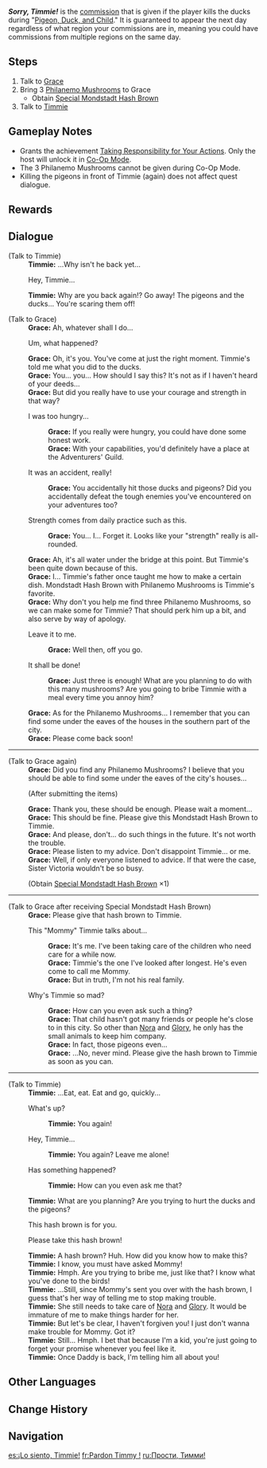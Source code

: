 {{Quest Infobox
|id            = 20068
|image         = Commission Sorry Timmie!.png
|type          = Commission
|startLocation = [[City of Mondstadt|Mondstadt]], [[Mondstadt]]
|region        = Mondstadt
|area          = Starfell Valley
|subarea       = City of Mondstadt
|characters    = Grace; Timmie; Traveler
|npc           = Timmie; Grace
|requirement   = Automatically assigned the following day after messing up [[Pigeon, Duck, and Child]] commission. Will be assigned randomly if it is not completed the day after.
|prev          = Pigeon, Duck, and Child
|other         = *Grants the achievement [[Taking Responsibility for Your Actions]].
*AR-Dependent Rewards
}}
'''''Sorry, Timmie!''''' is the [[commission]] that is given if the player kills the ducks during "[[Pigeon, Duck, and Child]]." It is guaranteed to appear the next day regardless of what region your commissions are in, meaning you could have commissions from multiple regions on the same day.

==Steps==
#Talk to [[Grace]]
#Bring 3 [[Philanemo Mushroom]]s to Grace
#*Obtain [[Special Mondstadt Hash Brown]]
#Talk to [[Timmie]]

==Gameplay Notes==
*Grants the achievement [[Taking Responsibility for Your Actions]]. Only the host will unlock it in [[Co-Op Mode]].
*The 3 Philanemo Mushrooms cannot be given during Co-Op Mode.
*Killing the pigeons in front of Timmie (again) does not affect quest dialogue.

==Rewards==
{{Commission Rewards|low}}

==Dialogue==
{{Quest Description|[[Timmie]] seems to have a bone to pick with you over some matter. Perhaps Sister [[Grace]] would know a way to help resolve things between you two...}}
{{Dialogue start}}
;(Talk to Timmie)
:'''Timmie:''' ...Why isn't he back yet...
:{{DIcon}} Hey, Timmie...
:'''Timmie:''' Why are you back again!? Go away! The pigeons and the ducks... You're scaring them off!

;(Talk to Grace)
:'''Grace:''' Ah, whatever shall I do...
:{{DIcon}} Um, what happened?
:'''Grace:''' Oh, it's you. You've come at just the right moment. Timmie's told me what you did to the ducks.
:'''Grace:''' You... you... How should I say this? It's not as if I haven't heard of your deeds...
:'''Grace:''' But did you really have to use your courage and strength in that way?
:{{DIcon}} I was too hungry...
::'''Grace:''' If you really were hungry, you could have done some honest work.
::'''Grace:''' With your capabilities, you'd definitely have a place at the Adventurers' Guild.
:{{DIcon}} It was an accident, really!
::'''Grace:''' You accidentally hit those ducks and pigeons? Did you accidentally defeat the tough enemies you've encountered on your adventures too?
:{{DIcon}} Strength comes from daily practice such as this.
::'''Grace:''' You... I... Forget it. Looks like your "strength" really is all-rounded.
:'''Grace:''' Ah, it's all water under the bridge at this point. But Timmie's been quite down because of this.
:'''Grace:''' I... Timmie's father once taught me how to make a certain dish. Mondstadt Hash Brown with Philanemo Mushrooms is Timmie's favorite.
:'''Grace:''' Why don't you help me find three Philanemo Mushrooms, so we can make some for Timmie? That should perk him up a bit, and also serve by way of apology.
:{{DIcon}} Leave it to me.
::'''Grace:''' Well then, off you go.
:{{DIcon}} It shall be done!
::'''Grace:''' Just three is enough! What are you planning to do with this many mushrooms? Are you going to bribe Timmie with a meal every time you annoy him?
:'''Grace:''' As for the Philanemo Mushrooms... I remember that you can find some under the eaves of the houses in the southern part of the city.
:'''Grace:''' Please come back soon!
----
;(Talk to Grace again)
:'''Grace:''' Did you find any Philanemo Mushrooms? I believe that you should be able to find some under the eaves of the city's houses...
:;(After submitting the items)
:'''Grace:''' Thank you, these should be enough. Please wait a moment...
:'''Grace:''' This should be fine. Please give this Mondstadt Hash Brown to Timmie.
:'''Grace:''' And please, don't... do such things in the future. It's not worth the trouble.
:'''Grace:''' Please listen to my advice. Don't disappoint Timmie... or me.
:'''Grace:''' Well, if only everyone listened to advice. If that were the case, Sister Victoria wouldn't be so busy.
:;(Obtain [[Special Mondstadt Hash Brown]] ×1)
----
;(Talk to Grace after receiving Special Mondstadt Hash Brown)
:'''Grace:''' Please give that hash brown to Timmie.
:{{DIcon}} This "Mommy" Timmie talks about...
::'''Grace:''' It's me. I've been taking care of the children who need care for a while now.
::'''Grace:''' Timmie's the one I've looked after longest. He's even come to call me Mommy.
::'''Grace:''' But in truth, I'm not his real family.
:{{DIcon}} Why's Timmie so mad?
::'''Grace:''' How can you even ask such a thing?
::'''Grace:''' That child hasn't got many friends or people he's close to in this city. So other than [[Nora]] and [[Glory]], he only has the small animals to keep him company.
::'''Grace:''' In fact, those pigeons even...
::'''Grace:''' ...No, never mind. Please give the hash brown to Timmie as soon as you can.
----
;(Talk to Timmie)
:'''Timmie:''' ...Eat, eat. Eat and go, quickly...
:{{DIcon}} What's up?
::'''Timmie:''' You again!
:{{DIcon}} Hey, Timmie...
::'''Timmie:''' You again? Leave me alone!
:{{DIcon}} Has something happened?
::'''Timmie:''' How can you even ask me that?
:'''Timmie:''' What are you planning? Are you trying to hurt the ducks and the pigeons?
:{{DIcon}} This hash brown is for you.
:{{DIcon}} Please take this hash brown!
:'''Timmie:''' A hash brown? Huh. How did you know how to make this?
:'''Timmie:''' I know, you must have asked Mommy!
:'''Timmie:''' Hmph. Are you trying to bribe me, just like that? I know what you've done to the birds!
:'''Timmie:''' ...Still, since Mommy's sent you over with the hash brown, I guess that's her way of telling me to stop making trouble.
:'''Timmie:''' She still needs to take care of [[Nora]] and [[Glory]]. It would be immature of me to make things harder for her.
:'''Timmie:''' But let's be clear, I haven't forgiven you! I just don't wanna make trouble for Mommy. Got it?
:'''Timmie:''' Still... Hmph. I bet that because I'm a kid, you're just going to forget your promise whenever you feel like it.
:'''Timmie:''' Once Daddy is back, I'm telling him all about you!
{{Dialogue end}}

==Other Languages==
{{Other Languages
|en      = Sorry, Timmie!
|zhs     = 提米，对不起！
|zhs_rm  = Tímǐ, Duìbùqǐ!
|zht     = 提米，對不起！
|zht_rm  = Tímǐ, Duìbùqǐ!
|zh_tl   = Timmie, Sorry!
|ja      = ティミー、ごめん！
|ja_rm   = Timii, Gomen!
|ja_tl   = Timmie, Sorry!
|ko      = 미안해, 티미!
|ko_rm   = Mianhae, Timi!
|ko_tl   = Sorry, Timmie!
|es      = ¡Lo siento, Timmie!
|es_tl   = Sorry, Timmie!
|fr      = Pardon Timmy !
|fr_tl   = Sorry Timmie!
|ru      = Прости, Тимми!
|ru_tl   = Sorry, Timmie!
|th      = ขอโทษนะ Timmie!
|th_rm   = Kho-thot na Timmie!
|th_tl   = Sorry, Timmie!
|vi      = Timmie, xin lỗi!
|vi_tl   = Timmie, Sorry!
|de      = Tut mir echt leid, Timmie!
|de_tl   = I'm so sorry, Timmie!
|id      = Maaf, Timmie!
|id_tl   = Sorry, Timmie!
|pt      = Desculpe, Timmie!
|pt_tl   = 
|tr      = Pardon Timmie!
|tr_tl   = 
|it      = Scusa, Timmie!
|it_tl   = 
}}

==Change History==
{{Change History|1.0}}

==Navigation==
{{Commission Navbox|Mondstadt|In Series}}

[[es:¡Lo siento, Timmie!]]
[[fr:Pardon Timmy !]]
[[ru:Прости, Тимми!]]